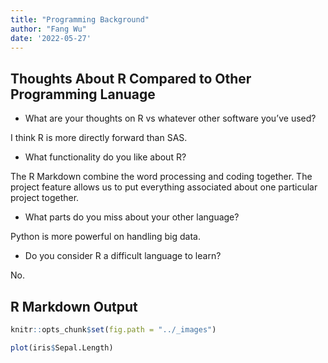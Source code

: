 ```yaml
---
title: "Programming Background"
author: "Fang Wu"
date: '2022-05-27'
---
```



## Thoughts About R Compared to Other Programming Lanuage

* What are your thoughts on R vs whatever other software you've used?  

I think R is more directly forward than SAS. 

* What functionality do you like about R?  

The R Markdown combine the word processing and coding together. The project feature allows us to put everything associated about one particular project together.

* What parts do you miss about your other language?  

Python is more powerful on handling big data.

* Do you consider R a difficult language to learn?

No.

## R Markdown Output

```r
knitr::opts_chunk$set(fig.path = "../_images")
```

```r
plot(iris$Sepal.Length)
```

